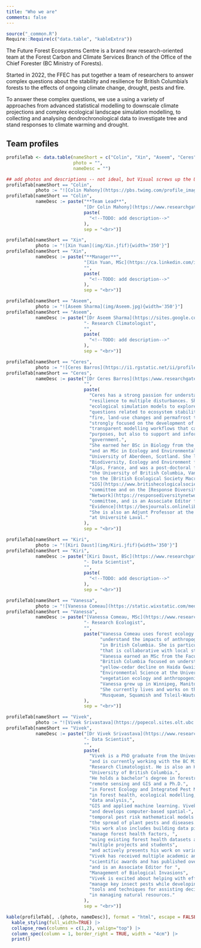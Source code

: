 ```yaml
---
title: "Who we are"
comments: false
---
```


```r
source("_common.R")
Require::Require(c("data.table", "kableExtra"))
```

The Future Forest Ecosystems Centre is a brand new research-oriented
team at the Forest Carbon and Climate Services Branch of the Office of
the Chief Forester (BC Ministry of Forests).

Started in 2022, the FFEC has put together a team of researchers to
answer complex questions about the stability and resilience for British
Columbia's forests to the effects of ongoing climate change, drought,
pests and fire.

To answer these complex questions, we use a using a variety of
approaches from advanced statistical modelling to downscale climate
projections and complex ecological landscape simulation modelling, to
collecting and analysing dendrochronological data to investigate tree
and stand responses to climate warming and drought.

## Team profiles

```r
profileTab <- data.table(nameShort = c("Colin", "Xin", "Aseem", "Ceres", "Kiri", "Vanessa", "Vivek"),
                         photo = "",
                         nameDesc = "")

## add photos and descriptions -- not ideal, but Visual screws up the URLs
profileTab[nameShort == "Colin", 
           photo := "![Colin Mahony](https://pbs.twimg.com/profile_images/836625165500870656/wgm1w-hN_400x400.jpg){width='350'}"]
profileTab[nameShort == "Colin", 
           nameDesc := paste("**Team Lead**",
                             "[Dr Colin Mahony](https://www.researchgate.net/profile/Colin-Mahony)",
                             paste(
                               "<!--TODO: add description-->"
                             ),
                             sep = "<br>")]

profileTab[nameShort == "Xin", 
           photo := "![Xin Yuan](img/Xin.jfif){width='350'}"]
profileTab[nameShort == "Xin", 
           nameDesc := paste("**Manager**",
                             "[Xin Yuan, MSc](https://ca.linkedin.com/in/yuanforestry)", 
                             "",
                             paste(
                               "<!--TODO: add description-->"
                             ),
                             sep = "<br>")]

profileTab[nameShort == "Aseem", 
           photo := "![Aseem Sharma](img/Aseem.jpg){width='350'}"]
profileTab[nameShort == "Aseem", 
           nameDesc := paste("[Dr Aseem Sharma](https://sites.google.com/view/aseemrajsharma/home)",
                             "- Research Climatologist", 
                             "",
                             paste(
                               "<!--TODO: add description-->"
                             ),
                             sep = "<br>")]

profileTab[nameShort == "Ceres", 
           photo := "![Ceres Barros](https://i1.rgstatic.net/ii/profile.image/705102948093955-1545121051789_Q512/Ceres-Barros.jpg){width='350'}"]
profileTab[nameShort == "Ceres", 
           nameDesc := paste("[Dr Ceres Barros](https:/www.researchgate.net/profile/Ceres-Barros) - Research Ecologist", 
                             "",
                             paste(
                               "Ceres has a strong passion for understanding and predicting ecosystem",
                               "resilience to multiple disturbances. She has experience using complex",
                               "ecological simulation models to explore fundamental and applied",
                               "questions related to ecosystem stability to climate change, drought,",
                               "fire, land-use changes and permafrost thaw. Her research is also",
                               "strongly focused on the development of integrated, reusable and",
                               "transparent modelling workflows that can be used not only for research",
                               "purposes, but also to support and inform end-users within and beyond",
                               "government.",
                               "She earned her BSc in Biology from the University of Lisbon, Portugal,",
                               "and an MSc in Ecology and Environmental Sustainability from the",
                               "University of Aberdeen, Scotland. She later obtained her PhD in",
                               "Biodiversity, Ecology and Environment from the University of Grenoble",
                               "Alps, France, and was a post-doctoral fellow and research associate at the",
                               "the University of British Columbia, Vancouver, Canada. Ceres is currently",
                               "on the [British Ecological Society Macroecology",                             
                               "SIG](https://www.britishecologicalsociety.org/membership-community/special-interest-groups/macroecology/)",
                               "committee and on the [Response Diversity",
                               "Network](https://responsediversitynetwork.github.io/RDN-website/who-we-are.html)",
                               "committee, and is an Associate Editor for [Ecological Solutions and",
                               "Evidence](https://besjournals.onlinelibrary.wiley.com/journal/26888319).",
                               "She is also an Adjunt Professor at the University of British Columbia and",
                               "at Université Laval."
                             ),
                             sep = "<br>")]

profileTab[nameShort == "Kiri", 
           photo := "![Kiri Daust](img/Kiri.jfif){width='350'}"]
profileTab[nameShort == "Kiri", 
           nameDesc := paste("[Kiri Daust, BSc](https://www.researchgate.net/profile/Kiri-Daust)",
                             "- Data Scientist", 
                             "",
                             paste(
                               "<!--TODO: add description-->"
                             ),
                             sep = "<br>")]

profileTab[nameShort == "Vanessa", 
           photo := "![Vanessa Comeau](https://static.wixstatic.com/media/06cf37_fa60f83b389b42cdb1d56a78cfd94487~mv2.jpg/v1/fill/w_1382,h_1382,al_c,q_85/Vanessa%20Comeau.jpg){width='350'}"]
profileTab[nameShort == "Vanessa", 
           nameDesc := paste("[Vanessa Comeau, MSc](https://www.researchgate.net/profile/Vanessa-Comeau-2)",
                             "- Research Ecologist", 
                             "",
                             paste("Vanessa Comeau uses forest ecology and dendrochronology to better",
                                   "understand the impacts of anthropogenic climate change on forests",
                                   "in British Columbia. She is particularly interested in applied research",
                                   "that is collaborative with local stakeholders and Indigenous Peoples.",
                                   "Vanessa earned an MSc from the Faculty of Forestry at the University of",
                                   "British Columbia focused on understanding the climatic drivers of",
                                   "yellow-cedar decline on Haida Gwaii. She completed a Bachelor of",
                                   "Environmental Science at the University of Manitoba with a focus on",
                                   "vegetation ecology and anthropogenic impacts on prairie ecosystems.",
                                   "Vanessa grew up in Winnipeg, Manitoba and has lived in BC since 2016.",
                                   "She currently lives and works on the unceded ancestral territory of the",
                                   "Musqueam, Squamish and Tsleil-Waututh peoples (Vancouver, BC)."
                             ),
                             sep = "<br>")]

profileTab[nameShort == "Vivek", 
           photo := "![Vivek Srivastava](https://popecol.sites.olt.ubc.ca/files/2022/06/Vivek_Srivastava_square.png){width='350'}"]
profileTab[nameShort == "Vivek", 
           nameDesc := paste("[Dr Vivek Srivastava](https://www.researchgate.net/profile/Vivek-Srivastava-9)",
                             "- Data Scientist", 
                             "",
                             paste(
                               "Vivek is a PhD graduate from the University of British Columbia", 
                               "and is currently working with the BC Ministry of Forests as a Forest Health",
                               "Research Climatologist. He is also an Honorary Research Associate at the",
                               "University of British Columbia.",
                               "He holds a bachelor’s degree in forestry, a master’s degree in", 
                               "remote sensing and GIS and a Ph.D.",
                               "in Forest Ecology and Integrated Pest Management with specialization", 
                               "in forest health, ecological modelling,",
                               "data analysis,", 
                               "GIS and applied machine learning. Vivek studies forest insect pests", 
                               "and develops computer-based spatial-",
                               "temporal pest risk mathematical models to help detect", "and mitigate",
                               "the spread of plant pests and diseases.",
                               "His work also includes building data pipelines to understand, predict, and",
                               "manage forest health factors, ", 
                               "using existing forest health datasets and new technologies. He supervises",
                               "multiple projects and students",
                               "and actively presents his work on various scientific", "platforms. ",
                               "Vivek has received multiple academic and ",
                               "scientific awards and has published over a dozen peer-reviewed papers",
                               "and is an Associate Editor for ",
                               "Management of Biological Invasions",
                               "Vivek is excited about helping with efforts to proactively ",
                               "manage key insect pests while developing",
                               "tools and techniques for assisting decision-making ",
                               "in managing natural resources."
                             ),
                             sep = "<br>")]

kable(profileTab[, .(photo, nameDesc)], format = "html", escape = FALSE, col.names = NULL) |> 
  kable_styling(full_width=TRUE) |>
  collapse_rows(columns = c(1,2), valign="top") |>
  column_spec(column = 1, border_right = TRUE, width = "4cm") |>
  print()

```
